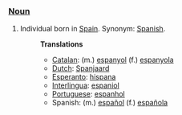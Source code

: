 ===[[Noun]]===
#Individual born in [[w:Spain|Spain]]. Synonym: [[Spanish]].
#:'''Translations'''
#:*[[Catalan]]: (m.) [[espanyol]] (f.) [[espanyola]]
#:*[[Dutch]]: [[Spanjaard]]
#:*[[Esperanto]]: [[hispana]]
#:*[[Interlingua]]: [[espaniol]]
#:*[[Portuguese]]: [[espanhol]]
#:*Spanish: (m.) [[español]] (f.) [[española]]